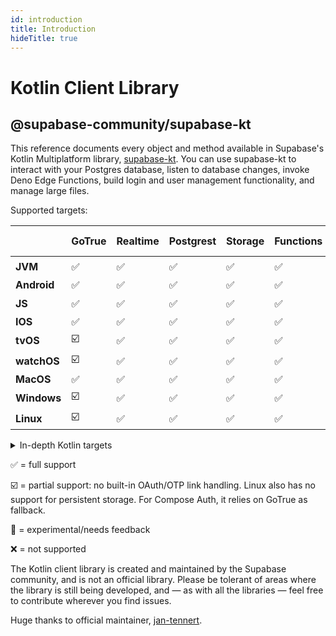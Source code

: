 ```yaml
---
id: introduction
title: Introduction
hideTitle: true
---
```


<div className="flex items-start gap-6 not-prose" id="introduction">
  <IconMenuKotlin width={35} height={35} />
  <div className="flex flex-col gap-2">
    <h1 className="text-3xl text-scale-1200 m-0">Kotlin Client Library</h1>
    <h2 className="text-base font-mono text-scale-1100">@supabase-community/supabase-kt</h2>
  </div>
</div>

<div className="max-w-xl">

This reference documents every object and method available in Supabase's Kotlin Multiplatform library, [supabase-kt](https://github.com/supabase-community/supabase-kt). You can use supabase-kt to interact with your Postgres database, listen to database changes, invoke Deno Edge Functions, build login and user management functionality, and manage large files.

Supported targets:

|             | **GoTrue** | **Realtime** | **Postgrest** | **Storage** | **Functions** | **Apollo-GraphQL** | **Compose Auth 🚧** | **Compose Auth UI 🚧** |
| ----------- | ---------- | ------------ | ------------- | ----------- | ------------- | ------------------ | ------------------- | ---------------------- |
| **JVM**     | ✅         | ✅           | ✅            | ✅          | ✅            | ✅                 | ☑️                  | ✅                     |
| **Android** | ✅         | ✅           | ✅            | ✅          | ✅            | ✅                 | ✅                  | ✅                     |
| **JS**      | ✅         | ✅           | ✅            | ✅          | ✅            | ✅                 | ☑️                  | ✅                     |
| **IOS**     | ✅         | ✅           | ✅            | ✅          | ✅            | ✅                 | ✅                  | ✅                     |
| **tvOS**    | ☑️         | ✅           | ✅            | ✅          | ✅            | ✅                 | ❌                  | ❌                     |
| **watchOS** | ☑️         | ✅           | ✅            | ✅          | ✅            | ✅                 | ❌                  | ❌                     |
| **MacOS**   | ✅         | ✅           | ✅            | ✅          | ✅            | ✅                 | ❌                  | ❌                     |
| **Windows** | ☑️         | ✅           | ✅            | ✅          | ✅            | ❌                 | ❌                  | ❌                     |
| **Linux**   | ☑️         | ✅           | ✅            | ✅          | ✅            | ❌                 | ❌                  | ❌                     |

<details>

<summary>In-depth Kotlin targets</summary>

**iOS:** iosArm64, iosSimulatorArm64, iosX64

**JS**: Browser, NodeJS

**tvOS**: tvosArm64, tvosX64, tvosSimulatorArm64

**watchOS**: watchosArm64, watchosX64, watchosSimulatorArm64

**MacOS**: macosX64, macosArm64

**Windows**: mingwX64

**Linux**: linuxX64

</details>

✅ = full support

☑️ = partial support: no built-in OAuth/OTP link handling. Linux also has no support for persistent storage. For Compose Auth, it relies on GoTrue as fallback.

🚧 = experimental/needs feedback

❌ = not supported

</div>

<div className="max-w-xl bg-slate-300 px-4 py-2 rounded-md">
The Kotlin client library is created and maintained by the Supabase community, and is not an official library. Please be tolerant of areas where the library is still being developed, and — as with all the libraries — feel free to contribute wherever you find issues.

Huge thanks to official maintainer, [jan-tennert](https://github.com/jan-tennert).

</div>
